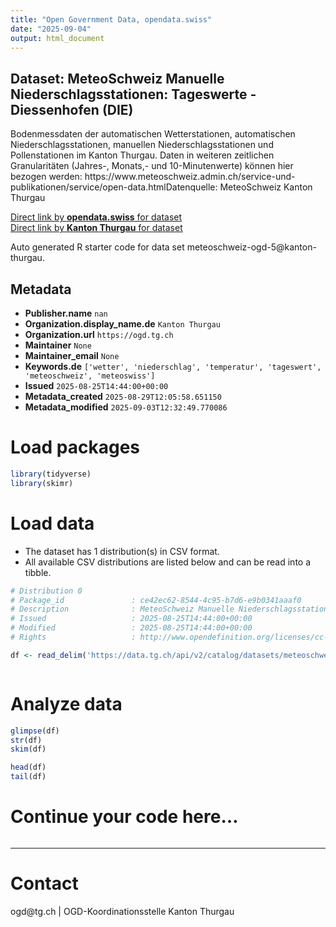 ```yaml
---
title: "Open Government Data, opendata.swiss"
date: "2025-09-04"
output: html_document
---
```


## Dataset: MeteoSchweiz Manuelle Niederschlagsstationen: Tageswerte - Diessenhofen (DIE)

Bodenmessdaten der automatischen Wetterstationen, automatischen Niederschlagsstationen, manuellen Niederschlagsstationen und Pollenstationen im Kanton Thurgau. Daten in weiteren zeitlichen Granularitäten (Jahres-, Monats,- und 10-Minutenwerte) können hier bezogen werden: https://www.meteoschweiz.admin.ch/service-und-publikationen/service/open-data.htmlDatenquelle: MeteoSchweiz Kanton Thurgau

[Direct link by **opendata.swiss** for dataset](https://opendata.swiss/de/dataset/meteoschweiz-manuelle-niederschlagsstationen-tageswerte-diessenhofen-die)<br>
[Direct link by **Kanton Thurgau** for dataset](https://data.tg.ch/explore/dataset/meteoschweiz-ogd-5/)

Auto generated R starter code for data set meteoschweiz-ogd-5@kanton-thurgau.

## Metadata

- **Publisher.name** `nan`
- **Organization.display_name.de** `Kanton Thurgau`
- **Organization.url** `https://ogd.tg.ch`
- **Maintainer** `None`
- **Maintainer_email** `None`
- **Keywords.de** `['wetter', 'niederschlag', 'temperatur', 'tageswert', 'meteoschweiz', 'meteoswiss']`
- **Issued** `2025-08-25T14:44:00+00:00`
- **Metadata_created** `2025-08-29T12:05:58.651150`
- **Metadata_modified** `2025-09-03T12:32:49.770086`


# Load packages

```r

library(tidyverse)
library(skimr)

```

# Load data

-   The dataset has 1 distribution(s) in CSV format.
-   All available CSV distributions are listed below and can be read into a tibble.

```r

# Distribution 0
# Package_id               : ce42ec62-8544-4c95-b7d6-e9b0341aaaf0
# Description              : MeteoSchweiz Manuelle Niederschlagsstationen: Tageswerte - Diessenhofen (DIE) (csv)
# Issued                   : 2025-08-25T14:44:00+00:00
# Modified                 : 2025-08-25T14:44:00+00:00
# Rights                   : http://www.opendefinition.org/licenses/cc-by/

df <- read_delim('https://data.tg.ch/api/v2/catalog/datasets/meteoschweiz-ogd-5/exports/csv?use_labels=true')



```

# Analyze data

```r

glimpse(df)
str(df)
skim(df)

head(df)
tail(df)

```

# Continue your code here...

```r

```

------------------------------------------------------------------------

# Contact

ogd@tg.ch | OGD-Koordinationsstelle Kanton Thurgau
